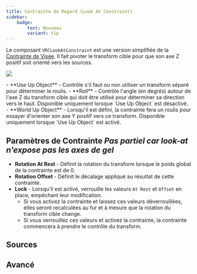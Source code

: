 ```yaml
---
title: Contrainte de Regard (Look At Constraint)
sidebar:
    badge: 
        text: Nouveau
        variant: tip
---
```




Le composant `VRCLookAtConstraint` est une version simplifiée de la [Contrainte de Visée](/avatars/avatar-dynamics/constraints/vrc-aim-constraint). Il fait pivoter le transform cible pour que son axe Z positif soit orienté vers les sources.

![](/img/avatars/constraints/look-at.png)

<ConstraintMainSettings />
- **Use Up Object** - Contrôle s'il faut ou non utiliser un transform séparé pour déterminer le roulis.
- **Roll** - Contrôle l'angle (en degrés) autour de l'axe Z du transform cible qui doit être utilisé pour déterminer sa direction vers le haut. Disponible uniquement lorsque `Use Up Object` est désactivé.
- **World Up Object** - Lorsqu'il est défini, la contrainte fera un roulis pour essayer d'orienter son axe Y positif vers ce transform. Disponible uniquement lorsque `Use Up Object` est activé.

<ConstraintActivation />

## Paramètres de Contrainte *Pas partiel car look-at n'expose pas les axes de gel*

- **Rotation At Rest** - Définit la rotation du transform lorsque le poids global de la contrainte est de 0.
- **Rotation Offset** - Définit le décalage appliqué au résultat de cette contrainte.
- **Lock** - Lorsqu'il est activé, verrouille les valeurs `At Rest` et `Offset` en place, empêchant leur modification.
  - Si vous activez la contrainte et laissez ces valeurs déverrouillées, elles seront recalculées au fur et à mesure que la rotation du transform cible change.
  - Si vous verrouillez ces valeurs et activez la contrainte, la contrainte commencera à prendre le contrôle du transform.

## Sources

<ConstraintSources />

## Avancé

<ConstraintAdvanced affectedTrs="Rotation" />
